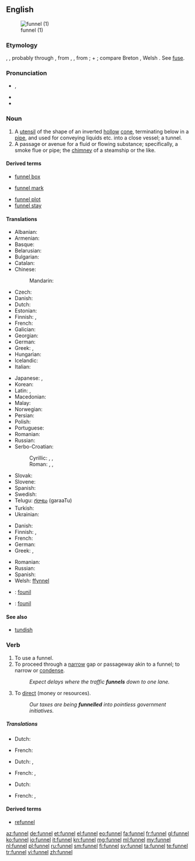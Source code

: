==English==
{{wikipedia}}
[[Image:Kitchen_Funnel.jpg|thumb|funnel (1)]]

===Etymology===
{{etyl|ang}} {{term|funel|lang=ang}}, {{term|fonel|lang=ang}}, probably through {{etyl|fro}}, from {{etyl|la}}
{{term|fundibulum|lang=la}}, {{term|infundibulum||funnel|lang=la}}, from {{term|infundere||to pour in|lang=la}};
{{term|in||in|lang=la}} + {{term|fundere||to pour|lang=la}}; compare Breton {{term|founil||funnel}}, Welsh {{term|ffynel||air hole, chimney|lang=cy}}. See [[fuse]].

===Pronunciation===
* {{a|UK}} {{IPA|/ˈfʌnəl/}}, {{X-SAMPA|/"fVn@l/}}
* {{audio|en-us-funnel.ogg|Audio (US)}}
* {{rhymes|ʌnəl}}

===Noun===
{{en-noun}}

# A [[utensil]] of the shape of an inverted [[hollow]] [[cone]], terminating below in a [[pipe]], and used for conveying liquids etc. into a close vessel; a tunnel.
# A passage or avenue for a fluid or flowing substance; specifically, a smoke flue or pipe; the [[chimney]] of a steamship or the like.

====Derived terms====
{{rel-top|terms derived from ''funnel (noun)''}}
* [[funnel box]]
<!-- (Mining), an apparatus for collecting finely
crushed ore from water. --Knight.
-->
* [[funnel mark]]
{{rel-mid}}
* [[funnel plot]]
* [[funnel stay]]
<!-- (Naut.), one of the ropes or rods steadying a
steamer's funnel.-->
{{rel-bottom}}

====Translations====
{{trans-top|utensil used to guide poured liquids}}
* Albanian: {{t-|sq|hinkë|xs=Albanian}}
* Armenian: {{t-|hy|ձագար|tr=jagar|sc=Armn}}
* Basque: {{t|eu|inbutu}}
* Belarusian: {{t-|be|варонка|f|tr=varónka|sc=Cyrl}}
* Bulgarian: {{t+|bg|фуния|f|tr=fúnija}}
* Catalan: {{t-|ca|embut|m}}
* Chinese:
*: Mandarin: {{t|cmn|漏斗|tr=lòudǒu|sc=Hani}}
* Czech: {{t-|cs|trychtýř|m}}
* Danish: {{t-|da|tragt|c}}
* Dutch: {{t+|nl|trechter}}
* Estonian: {{t-|et|lehter}}
* Finnish: {{t+|fi|suppilo}}, {{t+|fi|tratti}}
* French: {{t+|fr|entonnoir|m}}
* Galician: {{t-|gl|funil|xs=Galician}}
* Georgian: {{t|ka|ძაბრი|tr=jabri|sc=Geor}}
* German: {{t+|de|Trichter|m}}
* Greek: {{t+|el|χωνί|n|tr=choní|sc=Grek}}, {{t+|el|χοάνη|f|tr=choáni|sc=Grek}}
* Hungarian: {{t+|hu|tölcsér}}
* Icelandic: {{t-|is|trekt}}
* Italian: {{t+|it|imbuto|m}}
{{trans-mid}}
* Japanese: {{t-|ja|漏斗|tr=ろうと, rōto, じょうご, jōgo}}, {{t-|ja|ファンネル|tr=fanneru|sc=Jpan}}
* Korean: {{t-|ko|퍼널|tr=peoneol|sc=Hang}}
* Latin: {{t-|la|fundibulum}},  {{t-|la|infundibulum}}
* Macedonian: {{t-|mk|инка|f|tr=ínka}}
* Malay: {{t-|ms|corong}}
* Norwegian: {{t+|no|trakt}}
* Persian: {{t+|fa|قیف|tr=qif|xs=Persian}}
* Polish: {{t-|pl|lejek|m}}
* Portuguese: {{t+|pt|funil|m}}
* Romanian: {{t+|ro|pâlnie|f}}
* Russian: {{t+|ru|воронка|f|tr=vorónka|sc=Cyrl}}
* Serbo-Croatian:
*: Cyrillic: {{t-|sh|левак|m}}, {{t-|sh|љевак|m}}, {{t-|sh|лијевак|m}}
*: Roman: {{t-|sh|levak|m}}, {{t-|sh|ljevak|m}}, {{t-|sh|lijevak|m}}
* Slovak: {{t-|sk|lievik|m}}
* Slovene: {{t+|sl|lijak|m}}
* Spanish: {{t+|es|embudo|m}}
* Swedish: {{t+|sv|tratt|c}}
* Telugu: [[గరాటు]] (garaaTu)
* Turkish: {{t+|tr|huni}}
* Ukrainian: {{t-|uk|воронка|f|tr=vorónka|sc=Cyrl}}
{{trans-bottom}}

{{trans-top|smoke flue, chimney}}
* Danish: {{t-|da|skorstenspibe|c}}
* Finnish: {{t+|fi|savukanava}}, {{t+|fi|savupiippu}}
* French: {{t+|fr|cheminée|f}}
* German: {{t+|de|Schlot|m}}
* Greek: {{t+|el|καπνοδόχος|f|tr=kapnodóchos|sc=Grek}}, {{qualifier|ships etc.}} {{t+|el|φουγάρο|n|tr=fougáro}}
{{trans-mid}}
* Romanian: {{t+|ro|cos|m|alt=cos (de fum)}}
* Russian: {{t+|ru|дымоход|m|tr=dymoxód|sc=Cyrl}}
* Spanish: {{t+|es|chimenea|f}}
* Welsh: [[ffynnel]]
{{trans-bottom}}

{{checktrans-top}}
* {{ttbc|br}}: [[founil]]
* {{ttbc|frp}}: [[founil]]
{{trans-bottom}}

====See also====
* [[tundish]]

===Verb===
{{en-verb|funnels|'''[[funnelling]]''' or '''[[funneling]]'''|'''[[funnelled]]''' or '''[[funneled]]'''|'''[[funnelled]]''' or '''[[funneled]]'''}}

# To use a funnel.
# To proceed through a [[narrow]] gap or passageway akin to a funnel; to narrow or [[condense]].
#: ''Expect delays where the traffic '''funnels''' down to one lane.''
# {{transitive}} To [[direct]] (money or resources).
#: ''Our taxes are being '''funnelled''' into pointless government initiatives.''

=====Translations=====
{{trans-top|To use a funnel}}
* Dutch: {{t-|nl|door een trechter gieten}}
{{trans-mid}}
* French: {{t-|fr|utiliser un entonnoir}}
{{trans-bottom}}
{{trans-top|To proceed through a narrow gap or passageway akin to a funnel}}
* Dutch: {{t-|nl|door een kleiner opening voeren}},{{t+|nl|kanaliseren}}
{{trans-mid}}
* French: {{t+|fr|canaliser}},
{{trans-bottom}}
{{trans-top|To direct (money or resources).}}
* Dutch: {{t-|nl|geld doen circuleren}}
{{trans-mid}}
* French: {{t-|fr|faire circuler des resources ou de l'argent}},
{{trans-bottom}}

====Derived terms====
* [[refunnel]]

[[az:funnel]]
[[de:funnel]]
[[et:funnel]]
[[el:funnel]]
[[eo:funnel]]
[[fa:funnel]]
[[fr:funnel]]
[[gl:funnel]]
[[ko:funnel]]
[[io:funnel]]
[[it:funnel]]
[[kn:funnel]]
[[mg:funnel]]
[[ml:funnel]]
[[my:funnel]]
[[nl:funnel]]
[[pl:funnel]]
[[ru:funnel]]
[[sm:funnel]]
[[fi:funnel]]
[[sv:funnel]]
[[ta:funnel]]
[[te:funnel]]
[[tr:funnel]]
[[vi:funnel]]
[[zh:funnel]]